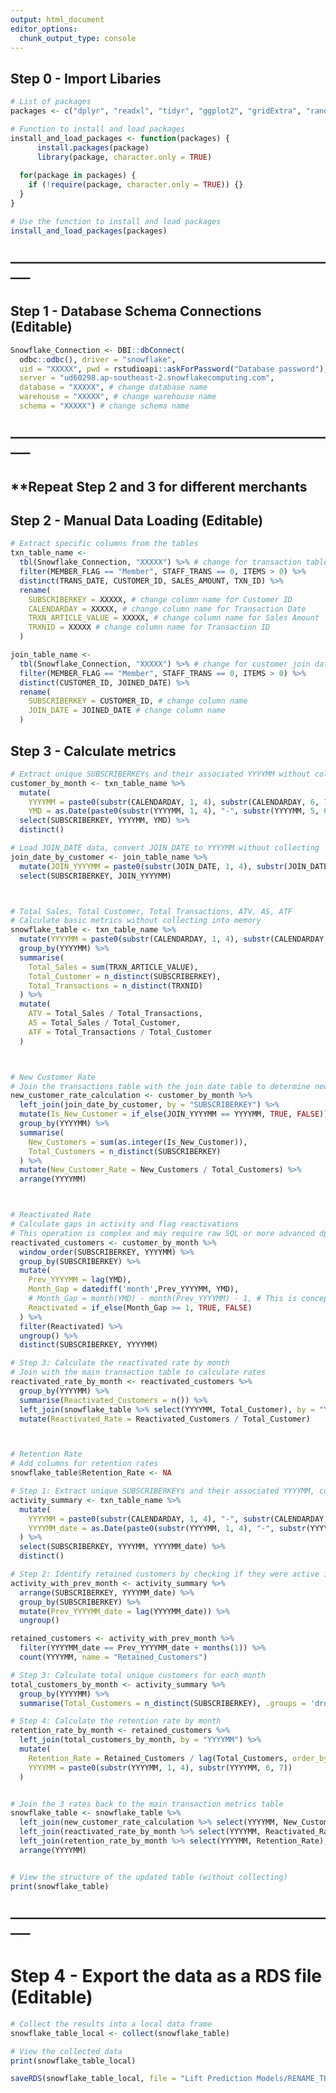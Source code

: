 ```yaml
---
output: html_document
editor_options: 
  chunk_output_type: console
---
```


## Step 0 - Import Libaries 

```r
# List of packages
packages <- c("dplyr", "readxl", "tidyr", "ggplot2", "gridExtra", "randomForest", "gbm", "glmnet", "corrplot", "ggh4x", "lubridate", "car", "performance", "glmnet", "pls", "dbplyr", "randomForest", "odbc", "DBI", "xts", "ggfortify", "feasts", "tsibble", "e1071", "nnet", "forecast", "tidyverse", "vars", "KFAS")

# Function to install and load packages
install_and_load_packages <- function(packages) {
      install.packages(package)
      library(package, character.only = TRUE)
    
  for(package in packages) {
    if (!require(package, character.only = TRUE)) {}
  }
}

# Use the function to install and load packages
install_and_load_packages(packages)
```

## -----------------------------------------------------------------------------

## Step 1 - Database Schema Connections (Editable)

```r
Snowflake_Connection <- DBI::dbConnect(
  odbc::odbc(), driver = "snowflake", 
  uid = "XXXXX", pwd = rstudioapi::askForPassword("Database password"), # change uid
  server = "ud60298.ap-southeast-2.snowflakecomputing.com", 
  database = "XXXXX", # change database name
  warehouse = "XXXXX", # change warehouse name
  schema = "XXXXX") # change schema name
```

## -----------------------------------------------------------------------------

## **Repeat Step 2 and 3 for different merchants

## Step 2 - Manual Data Loading (Editable)

```r

# Extract specific columns from the tables
txn_table_name <-
  tbl(Snowflake_Connection, "XXXXX") %>% # change for transaction table name
  filter(MEMBER_FLAG == "Member", STAFF_TRANS == 0, ITEMS > 0) %>% 
  distinct(TRANS_DATE, CUSTOMER_ID, SALES_AMOUNT, TXN_ID) %>%
  rename(
    SUBSCRIBERKEY = XXXXX, # change column name for Customer ID
    CALENDARDAY = XXXXX, # change column name for Transaction Date
    TRXN_ARTICLE_VALUE = XXXXX, # change column name for Sales Amount
    TRXNID = XXXXX # change column name for Transaction ID
  )

join_table_name <-
  tbl(Snowflake_Connection, "XXXXX") %>% # change for customer join date table name
  filter(MEMBER_FLAG == "Member", STAFF_TRANS == 0, ITEMS > 0) %>% 
  distinct(CUSTOMER_ID, JOINED_DATE) %>%
  rename(
    SUBSCRIBERKEY = CUSTOMER_ID, # change column name
    JOIN_DATE = JOINED_DATE # change column name
  )
```

## Step 3 - Calculate metrics 

```r
# Extract unique SUBSCRIBERKEYs and their associated YYYYMM without collecting
customer_by_month <- txn_table_name %>%
  mutate(
    YYYYMM = paste0(substr(CALENDARDAY, 1, 4), substr(CALENDARDAY, 6, 7)),
    YMD = as.Date(paste0(substr(YYYYMM, 1, 4), "-", substr(YYYYMM, 5, 6), "-01"))) %>%
  select(SUBSCRIBERKEY, YYYYMM, YMD) %>%
  distinct()

# Load JOIN_DATE data, convert JOIN_DATE to YYYYMM without collecting
join_date_by_customer <- join_table_name %>%
  mutate(JOIN_YYYYMM = paste0(substr(JOIN_DATE, 1, 4), substr(JOIN_DATE, 6, 7))) %>%
  select(SUBSCRIBERKEY, JOIN_YYYYMM)



# Total Sales, Total Customer, Total Transactions, ATV, AS, ATF
# Calculate basic metrics without collecting into memory
snowflake_table <- txn_table_name %>%
  mutate(YYYYMM = paste0(substr(CALENDARDAY, 1, 4), substr(CALENDARDAY, 6, 7))) %>%
  group_by(YYYYMM) %>%
  summarise(
    Total_Sales = sum(TRXN_ARTICLE_VALUE),
    Total_Customer = n_distinct(SUBSCRIBERKEY),
    Total_Transactions = n_distinct(TRXNID)
  ) %>%
  mutate(
    ATV = Total_Sales / Total_Transactions,
    AS = Total_Sales / Total_Customer,
    ATF = Total_Transactions / Total_Customer
  )



# New Customer Rate
# Join the transactions table with the join date table to determine new customers
new_customer_rate_calculation <- customer_by_month %>%
  left_join(join_date_by_customer, by = "SUBSCRIBERKEY") %>%
  mutate(Is_New_Customer = if_else(JOIN_YYYYMM == YYYYMM, TRUE, FALSE)) %>%
  group_by(YYYYMM) %>%
  summarise(
    New_Customers = sum(as.integer(Is_New_Customer)),
    Total_Customers = n_distinct(SUBSCRIBERKEY)
  ) %>%
  mutate(New_Customer_Rate = New_Customers / Total_Customers) %>% 
  arrange(YYYYMM)



# Reactivated Rate
# Calculate gaps in activity and flag reactivations
# This operation is complex and may require raw SQL or more advanced dplyr operations
reactivated_customers <- customer_by_month %>%
  window_order(SUBSCRIBERKEY, YYYYMM) %>%
  group_by(SUBSCRIBERKEY) %>%
  mutate(
    Prev_YYYYMM = lag(YMD),
    Month_Gap = datediff('month',Prev_YYYYMM, YMD),
    # Month_Gap = month(YMD) - month(Prev_YYYYMM) - 1, # This is conceptual; actual calculation may vary
    Reactivated = if_else(Month_Gap >= 1, TRUE, FALSE)
  ) %>% 
  filter(Reactivated) %>%
  ungroup() %>%
  distinct(SUBSCRIBERKEY, YYYYMM) 

# Step 3: Calculate the reactivated rate by month
# Join with the main transaction table to calculate rates
reactivated_rate_by_month <- reactivated_customers %>%
  group_by(YYYYMM) %>%
  summarise(Reactivated_Customers = n()) %>%
  left_join(snowflake_table %>% select(YYYYMM, Total_Customer), by = "YYYYMM") %>%
  mutate(Reactivated_Rate = Reactivated_Customers / Total_Customer)



# Retention Rate
# Add columns for retention rates
snowflake_table$Retention_Rate <- NA

# Step 1: Extract unique SUBSCRIBERKEYs and their associated YYYYMM, correctly converting YYYYMM to a date
activity_summary <- txn_table_name %>%
  mutate(
    YYYYMM = paste0(substr(CALENDARDAY, 1, 4), "-", substr(CALENDARDAY, 6, 7)),  # Correct the substring indices if needed
    YYYYMM_date = as.Date(paste0(substr(YYYYMM, 1, 4), "-", substr(YYYYMM, 6, 7), "-01"))
  ) %>%
  select(SUBSCRIBERKEY, YYYYMM, YYYYMM_date) %>%
  distinct()

# Step 2: Identify retained customers by checking if they were active in consecutive months
activity_with_prev_month <- activity_summary %>%
  arrange(SUBSCRIBERKEY, YYYYMM_date) %>%
  group_by(SUBSCRIBERKEY) %>%
  mutate(Prev_YYYYMM_date = lag(YYYYMM_date)) %>%
  ungroup()

retained_customers <- activity_with_prev_month %>%
  filter(YYYYMM_date == Prev_YYYYMM_date + months(1)) %>%
  count(YYYYMM, name = "Retained_Customers")

# Step 3: Calculate total unique customers for each month
total_customers_by_month <- activity_summary %>%
  group_by(YYYYMM) %>%
  summarise(Total_Customers = n_distinct(SUBSCRIBERKEY), .groups = 'drop')

# Step 4: Calculate the retention rate by month
retention_rate_by_month <- retained_customers %>%
  left_join(total_customers_by_month, by = "YYYYMM") %>%
  mutate(
    Retention_Rate = Retained_Customers / lag(Total_Customers, order_by = YYYYMM),
    YYYYMM = paste0(substr(YYYYMM, 1, 4), substr(YYYYMM, 6, 7))
  )


# Join the 3 rates back to the main transaction metrics table
snowflake_table <- snowflake_table %>%
  left_join(new_customer_rate_calculation %>% select(YYYYMM, New_Customer_Rate), by = "YYYYMM") %>%
  left_join(reactivated_rate_by_month %>% select(YYYYMM, Reactivated_Rate), by = "YYYYMM") %>% 
  left_join(retention_rate_by_month %>% select(YYYYMM, Retention_Rate), by = "YYYYMM") %>%
  arrange(YYYYMM)


# View the structure of the updated table (without collecting)
print(snowflake_table)
```

## -----------------------------------------------------------------------------

# Step 4 - Export the data as a RDS file (Editable)

```r
# Collect the results into a local data frame
snowflake_table_local <- collect(snowflake_table)

# View the collected data
print(snowflake_table_local)

saveRDS(snowflake_table_local, file = "Lift Prediction Models/RENAME_THIS_local.rds") # change file address

```